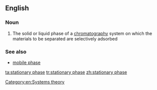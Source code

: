 ==English==

===Noun===
{{en-noun|head=[[stationary]] [[phase]]}}

#{{chemistry}} The solid or liquid phase of a [[chromatography]] system on which the materials to be separated are selectively adsorbed

===See also===
*[[mobile phase]]

[[Category:en:Systems theory]]

[[ta:stationary phase]]
[[tr:stationary phase]]
[[zh:stationary phase]]